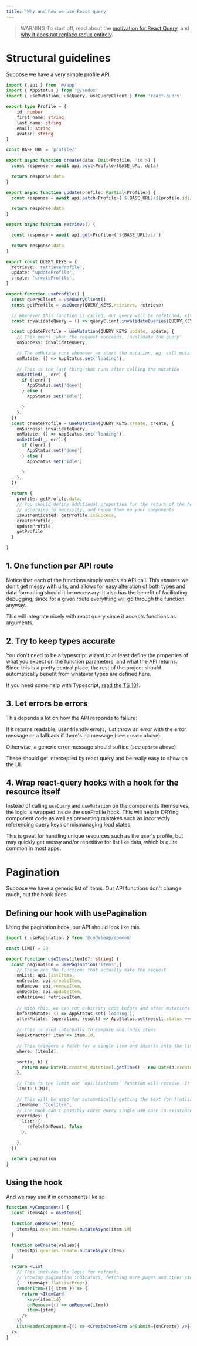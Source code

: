 ```yaml
---
title: 'Why and how we use React query'
---
```


> WARNING To start off, read about the [motivation for React Query](https://tanstack.com/query/v4/docs/overview), and [why it does not replace redux entirely](https://tanstack.com/query/v4/docs/guides/does-this-replace-client-state).


# Structural guidelines

Suppose we have a very simple profile API.

```typescript
import { api } from '@/app'
import { AppStatus } from '@/redux'
import { useMutation, useQuery, useQueryClient } from 'react-query'

export type Profile = {
    id: number
    first_name: string
    last_name: string
    email: string
    avatar: string
}

const BASE_URL = 'profile/'

export async function create(data: Omit<Profile, 'id'>) {
  const response = await api.post<Profile>(BASE_URL, data)

  return response.data
}

export async function update(profile: Partial<Profile>) {
  const response = await api.patch<Profile>(`${BASE_URL}/${profile.id}/`, profile)

  return response.data
}

export async function retrieve() {

  const response = await api.get<Profile>(`${BASE_URL}/i/`)

  return response.data
}

export const QUERY_KEYS = {
  retrieve: 'retrieveProfile',
  update: 'updateProfile',
  create: 'createProfile',
}

export function useProfile() {
  const queryClient = useQueryClient()
  const getProfile = useQuery(QUERY_KEYS.retrieve, retrieve)

  // Whenever this function is called, our query will be refetched, either in the foreground or in the background
  const invalidateQuery = () => queryClient.invalidateQueries(QUERY_KEYS.retrieve)

  const updateProfile = useMutation(QUERY_KEYS.update, update, {
    // This means 'when the request succeeds, invalidate the query'
    onSuccess: invalidateQuery,

    // The onMutate runs whenever we start the mutation, eg: call mutation.mutateAsync
    onMutate: () => AppStatus.set('loading'),

    // This is the last thing that runs after calling the mutation
    onSettled(_, err) {
      if (!err) {
        AppStatus.set('done')
      } else {
        AppStatus.set('idle')

      }
    },
  })
  const createProfile = useMutation(QUERY_KEYS.create, create, {
    onSuccess: invalidateQuery,
    onMutate: () => AppStatus.set('loading'),
    onSettled(_, err) {
      if (!err) {
        AppStatus.set('done')
      } else {
        AppStatus.set('idle')

      }
    },
  })

  return {
    profile: getProfile.data,
    // You should define additional properties for the return of the hook 
    // according to necessity, and reuse them on your components
    isAuthenticated: getProfile.isSuccess,
    createProfile,
    updateProfile,
    getProfile
  }

}
```

## 1. One function per API route

Notice that each of the functions simply wraps an API call. This ensures we don't get messy with urls, and allows for easy alteration of both types and data formatting should it be necessary. It also has the benefit of facilitating debugging, since for a given route everything will go through the function anyway.

This will integrate nicely with react query since it accepts functions as arguments.

## 2. Try to keep types accurate

You don't need to be a typescript wizard to at least define the properties of what you expect on the function parameters, and what the API returns. Since this is a pretty central place, the rest of the project should automatically benefit from whatever types are defined here.

If you need some help with Typescript, [read the TS 101](/concepts/typescript).

## 3. Let errors be errors

This depends a lot on how the API responds to failure:

If it returns readable, user friendly errors, just throw an error with the error message or a fallback if there's no message (see `create` above). 

Otherwise, a generic error message should suffice (see `update` above) 

These should get intercepted by react query and be really easy to show on the UI.

## 4. Wrap react-query hooks with a hook for the resource itself

Instead of calling `useQuery` and `useMutation` on the components themselves, the logic is wrapped inside the useProfile hook. This will help in DRYing component code as well as preventing mistakes such as incorrectly referencing query keys or mismanaging load states.

This is great for handling unique resources such as the user's profile, but may quickly get messy and/or repetitive for list like data, which is quite common in most apps.

# Pagination

Suppose we have a generic list of items. Our API functions don't change much, but the hook does.

## Defining our hook with usePagination

Using the pagination hook, our API should look like this.

```typescript
import { usePagination } from '@codeleap/common'

const LIMIT = 20

export function useItems(itemId?: string) {
  const pagination = usePagination('items',{
    // These are the functions that actually make the request
    onList: api.listItems,
    onCreate: api.createItem,
    onRemove: api.removeItem,
    onUpdate: api.updateItem,
    onRetrieve: retrieveItem,
    
    // With this, we can run arbitrary code before and after mutations
    beforeMutate: () => AppStatus.set('loading'),
    afterMutate: (operation, result) => AppStatus.set(result.status === 'error' ? 'idle' : 'done'),
    
    // This is used internally to compare and index items
    keyExtractor: item => item.id,

    // This triggers a fetch for a single item and inserts into the list
    where: [itemId], 

    sort(a, b) {
      return new Date(b.created_datetime).getTime() - new Date(a.created_datetime).getTime()
    },

    // This is the limit our `api.listItems` function will receive. It's also used internally to determine initalState
    limit: LIMIT,

    // This will be used for automatically getting the text for flatlists
    itemName: 'CoolItem',
    // The hook can't possibly cover every single use case in existance, so you may override it on a query per query basis. 
    overrides: {
      list: {
        refetchOnMount: false
      },

    },
  })

  return pagination
}
```

## Using the hook

And we may use it in components like so

```jsx
function MyComponent() {
  const itemsApi = useItems()
  
  function onRemove(item){
    itemsApi.queries.remove.mutateAsync(item.id)
  }

  function onCreate(values){
    itemsApi.queries.create.mutateAsync(item)
  }

  return <List
    // This includes the logic for refresh, 
    // showing pagination indicators, fetching more pages and other stuff
    {...itemsApi.flatListProps} 
    renderItem={({ item }) => {
      return <ItemCard
        key={item.id}
        onRemove={() => onRemove(item)}
        item={item}
      />
    }}
    ListHeaderComponent={() => <CreateItemForm onSubmit={onCreate} />}
  />
}
```

